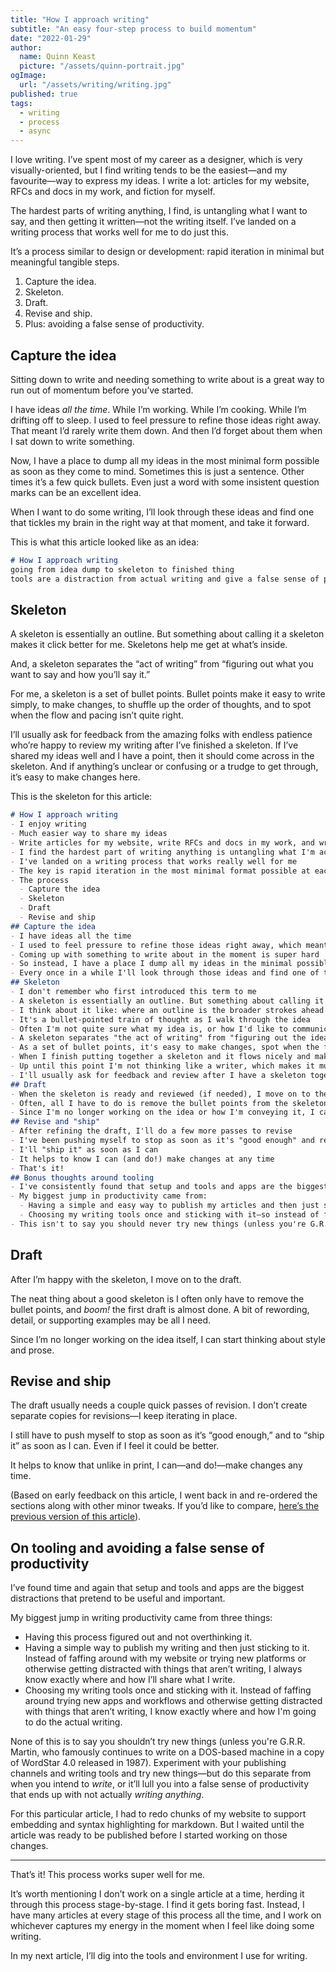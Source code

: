 ```yaml
---
title: "How I approach writing"
subtitle: "An easy four-step process to build momentum"
date: "2022-01-29"
author:
  name: Quinn Keast
  picture: "/assets/quinn-portrait.jpg"
ogImage:
  url: "/assets/writing/writing.jpg"
published: true
tags:
  - writing
  - process
  - async
---
```


I love writing. I’ve spent most of my career as a designer, which is very visually-oriented, but I find writing tends to be the easiest—and my favourite—way to express my ideas. I write a lot: articles for my website, RFCs and docs in my work, and fiction for myself.

The hardest parts of writing anything, I find, is untangling what I want to say, and then getting it written—not the writing itself. I’ve landed on a writing process that works well for me to do just this.

It’s a process similar to design or development: rapid iteration in minimal but meaningful tangible steps.

1. Capture the idea.
2. Skeleton.
3. Draft.
4. Revise and ship.
5. Plus: avoiding a false sense of productivity.

## Capture the idea

Sitting down to write and needing something to write about is a great way to run out of momentum before you’ve started.

I have ideas _all the time_. While I’m working. While I’m cooking. While I’m drifting off to sleep. I used to feel pressure to refine those ideas right away. That meant I’d rarely write them down. And then I’d forget about them when I sat down to write something.

Now, I have a place to dump all my ideas in the most minimal form possible as soon as they come to mind. Sometimes this is just a sentence. Other times it’s a few quick bullets. Even just a word with some insistent question marks can be an excellent idea.

When I want to do some writing, I’ll look through these ideas and find one that tickles my brain in the right way at that moment, and take it forward.

This is what this article looked like as an idea:

```md
# How I approach writing
going from idea dump to skeleton to finished thing
tools are a distraction from actual writing and give a false sense of productivity
```

## Skeleton

A skeleton is essentially an outline. But something about calling it a skeleton makes it click better for me. Skeletons help me get at what’s inside.

And, a skeleton separates the “act of writing” from “figuring out what you want to say and how you’ll say it.”

For me, a skeleton is a set of bullet points. Bullet points make it easy to write simply, to make changes, to shuffle up the order of thoughts, and to spot when the flow and pacing isn’t quite right.

I’ll usually ask for feedback from the amazing folks with endless patience who’re happy to review my writing after I’ve finished a skeleton. If I’ve shared my ideas well and I have a point, then it should come across in the skeleton. And if anything’s unclear or confusing or a trudge to get through, it’s easy to make changes here.

This is the skeleton for this article:

```md
# How I approach writing
- I enjoy writing
- Much easier way to share my ideas
- Write articles for my website, write RFCs and docs in my work, and write fiction for myself
- I find the hardest part of writing anything is untangling what I'm actually thinking and want to say
- I've landed on a writing process that works really well for me
- The key is rapid iteration in the most minimal format possible at each stage
- The process
  - Capture the idea
  - Skeleton
  - Draft
  - Revise and ship
## Capture the idea
- I have ideas all the time
- I used to feel pressure to refine those ideas right away, which meant that I'd rarely write them down, and then I'd forget about them when I wanted to write something
- Coming up with something to write about in the moment is super hard
- So instead, I have a place I dump all my ideas in the minimal possible form as soon as they come to mind (I use Ulysses for this, future article about how I use Ulysses to come)
- Every once in a while I'll look through those ideas and find one of them tickles my brain in the right way in that moment, and will take it forward
## Skeleton
- I don't remember who first introduced this term to me
- A skeleton is essentially an outline. But something about calling it a skeleton makes it click better for me.
- I think about it like: where an outline is the broader strokes ahead of writing, a skeleton is secretly writing the article
- It's a bullet-pointed train of thought as I walk through the idea
- Often I'm not quite sure what my idea is, or how I'd like to communicate it
- A skeleton separates "the act of writing" from "figuring out the idea," making it easier to just get the whole thing down
- As a set of bullet points, it's easy to make changes, spot when the flow and pacing isn't quite right, and reorder things altogether
- When I finish putting together a skeleton and it flows nicely and makes sense, and I'm confident in what I'm trying to say and how I'm saying it... suddenly, the first draft is almost already done
- Up until this point I'm not thinking like a writer, which makes it much easier to build momentum
- I'll usually ask for feedback and review after I have a skeleton together. If I've shared my ideas well, they should come across in the skeleton. If anything's unclear or confusing or if there's any pacing issues, it's super easy to make changes now
## Draft
- When the skeleton is ready and reviewed (if needed), I move on to the draft
- Often, all I have to do is remove the bullet points from the skeleton, and boom, first draft is almost done, and just needs a bit of rewording, detail, or examples
- Since I'm no longer working on the idea or how I'm conveying it, I can start thinking more like a writer and focus on style and prose
## Revise and "ship"
- After refining the draft, I'll do a few more passes to revise
- I've been pushing myself to stop as soon as it's "good enough" and resist the urge to keep polishing
- I'll "ship it" as soon as I can
- It helps to know I can (and do!) make changes at any time
- That's it!
## Bonus thoughts around tooling
- I've consistently found that setup and tools and apps are the biggest distractions that pretend to be useful and important
- My biggest jump in productivity came from:
  - Having a simple and easy way to publish my articles and then just sticking with it—so that instead of faffing around with my website or trying to choose where to write, I know exactly where and how I'll be publishing the article
  - Choosing my writing tools once and sticking with it—so instead of faffing around trying new apps and workflows, I know exactly how and where I'm going to go through the writing process that I know works for me 
- This isn't to say you should never try new things (unless you're G.R.R. Martin, who famously continues to write in a 19XX copy of Wordstar on a XYZ). Experiment with your your writing tool and try new things—but do so separate from when you intend to write, or it'll give you a false sense of productivity while you're not actually _writing anything_
```

## Draft

After I’m happy with the skeleton, I move on to the draft.

The neat thing about a good skeleton is I often only have to remove the bullet points, and _boom!_ the first draft is almost done. A bit of rewording, detail, or supporting examples may be all I need.

Since I’m no longer working on the idea itself, I can start thinking about style and prose.

## Revise and ship

The draft usually needs a couple quick passes of revision. I don’t create separate copies for revisions—I keep iterating in place.

I still have to push myself to stop as soon as it’s “good enough,” and to “ship it” as soon as I can. Even if I feel it could be better.

It helps to know that unlike in print, I can—and do!—make changes any time. 

(Based on early feedback on this article, I went back in and re-ordered the sections along with other minor tweaks. If you’d like to compare, <a href="https://sourcegraph.com/github.com/quinnkeast/quinnkeast-website@35a7fef213991578c0707b5abe5776f0ce7ccacd/-/blob/_posts/how-i-approach-writing.mdx" target="_blank">here’s the previous version of this article</a>).

## On tooling and avoiding a false sense of productivity

I’ve found time and again that setup and tools and apps are the biggest distractions that pretend to be useful and important.

My biggest jump in writing productivity came from three things:

- Having this process figured out and not overthinking it.
- Having a simple way to publish my writing and then just sticking to it. Instead of faffing around with my website or trying new platforms or otherwise getting distracted with things that aren’t writing, I always know exactly where and how I’ll share what I write.
- Choosing my writing tools once and sticking with it. Instead of faffing around trying new apps and workflows and otherwise getting distracted with things that aren’t writing, I know exactly where and how I'm going to do the actual writing.

None of this is to say you shouldn’t try new things (unless you're G.R.R. Martin, who famously continues to write on a DOS-based machine in a copy of WordStar 4.0 released in 1987). Experiment with your publishing channels and writing tools and try new things—but do this separate from when you intend to _write_, or it’ll lull you into a false sense of productivity that ends up with not actually _writing anything_.

For this particular article, I had to redo chunks of my website to support embedding and syntax highlighting for markdown. But I waited until the article was ready to be published before I started working on those changes.

---

That’s it! This process works super well for me.

It’s worth mentioning I don’t work on a single article at a time, herding it through this process stage-by-stage. I find it gets boring fast. Instead, I have many articles at every stage of this process all the time, and I work on whichever captures my energy in the moment when I feel like doing some writing.

In my next article, I’ll dig into the tools and environment I use for writing. 